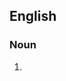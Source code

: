{{also|race cars}}

==English==

===Noun===
{{head|en|noun plural form}}

# {{plural of|racecar|lang=en}}